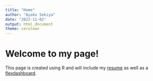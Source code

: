 ```yaml
---
title: "Home"
author: "Ayako Sekiya"
date: "2022-11-02"
output: html_document
theme: cerulean
---
```


# Welcome to my page!

This page is created using R and will include my [resume](resume.html) as well as a [flexdashboard](plotly.html). 
